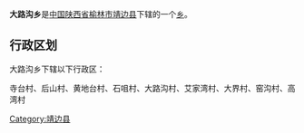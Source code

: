 {{中国乡级行政区
|行政区全称 = 大路沟乡
|景观照片文件名 = 
|景观照片描述 = 
|汉语拼音 =
|其他语言 = 
|其他语言名称 = 
|位置图文件名 = 
|位置图描述 = 
|自定义图片=
|上级行政区 = [[陕西省|陕西省]][[榆林市|榆林市]][[靖边县|靖边县]]
|行政区类别 = [[乡级行政区|乡]]
|行政区划代码 = 
|行政区划 = 
|村委会 = 
|居委会 = 
|建置时间 = 
|领导职位 = 
|领导名称 = 
|政府驻地 = 
|毗邻 = 
|地理坐标 = 
|总面积 = 
|总人口 = 
|户籍人口 = 
|户籍人口年份 = 
|常住人口 = 
|常住人口年份 = 
|人口密度 = 
|GDP = 
|邮政编码 = 
|电话区号 = 
|官方网站 = 
|网站名称 = 
}}
'''大路沟乡'''是[[中华人民共和国|中国]][[陕西省|陕西省]][[榆林市|榆林市]][[靖边县|靖边县]]下辖的一个[[乡级行政区|乡]]。

== 行政区划 ==
大路沟乡下辖以下行政区：

寺台村、后山村、黄地台村、石咀村、大路沟村、艾家湾村、大界村、窑沟村、高湾村

{{陕西小作品}}
{{靖边县行政区划}}

[[Category:靖边县|Category:靖边县]]